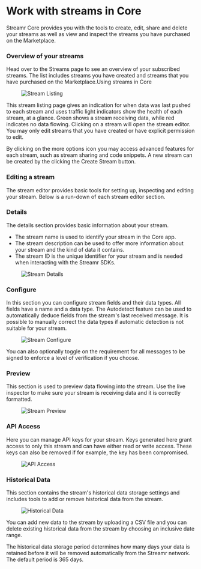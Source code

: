 



# Work with streams in Core
Streamr Core provides you with the tools to create, edit, share and delete your streams as well as view and inspect the streams you have purchased on the Marketplace.

### Overview of your streams
Head over to the <Link to={links.userpages.streams}>Streams page</Link> to see an overview of your subscribed streams. The list includes streams you have created and streams that you have purchased on the Marketplace.Using streams in Core

<figure>
    <picture>
      <img
        className={docsStyles.bordered}
        src={StreamListing}
        srcSet={`${StreamListing2x} 2x`}
        alt="Stream Listing"
      />
    </picture>
</figure>

This stream listing page gives an indication for when data was last pushed to each stream and uses traffic light indicators show the health of each stream, at a glance. Green shows a stream receiving data, while red indicates no data flowing. Clicking on a stream will open the stream editor. You may only edit streams that you have created or have explicit permission to edit.

By clicking on the more options icon you may access advanced features for each stream, such as stream sharing and code snippets. A new stream can be created by the clicking the Create Stream button.

### Editing a stream
The stream editor provides basic tools for setting up, inspecting and editing your stream. Below is a run-down of each stream editor section.

### Details
The details section provides basic information about your stream.

- The stream name is used to identify your stream in the Core app.
- The stream description can be used to offer more information about your stream and the kind of data it contains.
- The stream ID is the unique identifier for your stream and is needed when interacting with the <Link to={links.docs.SDKs.root}>Streamr SDKs</Link>.

<figure>
    <picture>
      <img
        src={StreamDetails}
        srcSet={`${StreamDetails2x} 2x`}
        alt="Stream Details"
      />
    </picture>
</figure>

### Configure
In this section you can configure stream fields and their data types. All fields have a name and a data type. The Autodetect feature can be used to automatically deduce fields from the stream's last received message. It is possible to manually correct the data types if automatic detection is not suitable for your stream.

<figure>
    <picture>
      <img
        src={StreamConfigure}
        srcSet={`${StreamConfigure2x} 2x`}
        alt="Stream Configure"
      />
    </picture>
</figure>

You can also optionally toggle on the requirement for all messages to be signed to enforce a level of verification if you choose.

### Preview
This section is used to preview data flowing into the stream. Use the live inspector to make sure your stream is receiving data and it is correctly formatted.

<figure>
    <picture>
      <img
        src={StreamPreview}
        srcSet={`${StreamPreview2x} 2x`}
        alt="Stream Preview"
      />
    </picture>
</figure>

### API Access
Here you can manage API keys for your stream. Keys generated here grant access to only this stream and can have either read or write access. These keys can also be removed if for example, the key has been compromised.

<figure>
    <picture>
      <img
        src={StreamApiAccess}
        srcSet={`${StreamApiAccess2x} 2x`}
        alt="API Access"
      />
    </picture>
</figure>

### Historical Data
This section contains the stream's historical data storage settings and includes tools to add or remove historical data from the stream.

<figure>
    <picture>
      <img
        src={StreamHistorical}
        srcSet={`${StreamHistorical2x} 2x`}
        alt="Historical Data"
      />
    </picture>
</figure>

You can add new data to the stream by uploading a CSV file and you can delete existing historical data from the stream by choosing an inclusive date range.

The historical data storage period determines how many days your data is retained before it will be removed automatically from the Streamr network. The default period is 365 days.
